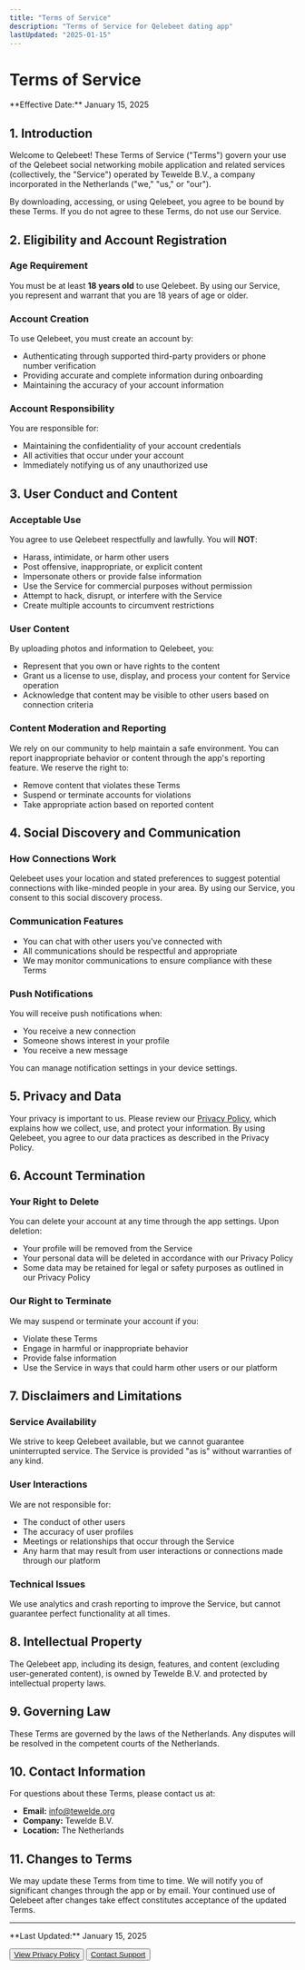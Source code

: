 ```yaml
---
title: "Terms of Service"
description: "Terms of Service for Qelebeet dating app"
lastUpdated: "2025-01-15"
---
```



# Terms of Service

<Alert>
  <AlertDescription>
    **Effective Date:** January 15, 2025
  </AlertDescription>
</Alert>

## 1. Introduction

Welcome to Qelebeet! These Terms of Service ("Terms") govern your use of the Qelebeet social networking mobile application and related services (collectively, the "Service") operated by Tewelde B.V., a company incorporated in the Netherlands ("we," "us," or "our").

By downloading, accessing, or using Qelebeet, you agree to be bound by these Terms. If you do not agree to these Terms, do not use our Service.

## 2. Eligibility and Account Registration

### Age Requirement
You must be at least **18 years old** to use Qelebeet. By using our Service, you represent and warrant that you are 18 years of age or older.

### Account Creation
To use Qelebeet, you must create an account by:
- Authenticating through supported third-party providers or phone number verification
- Providing accurate and complete information during onboarding
- Maintaining the accuracy of your account information

### Account Responsibility
You are responsible for:
- Maintaining the confidentiality of your account credentials
- All activities that occur under your account
- Immediately notifying us of any unauthorized use

## 3. User Conduct and Content

### Acceptable Use
You agree to use Qelebeet respectfully and lawfully. You will **NOT**:
- Harass, intimidate, or harm other users
- Post offensive, inappropriate, or explicit content
- Impersonate others or provide false information
- Use the Service for commercial purposes without permission
- Attempt to hack, disrupt, or interfere with the Service
- Create multiple accounts to circumvent restrictions

### User Content
By uploading photos and information to Qelebeet, you:
- Represent that you own or have rights to the content
- Grant us a license to use, display, and process your content for Service operation
- Acknowledge that content may be visible to other users based on connection criteria

### Content Moderation and Reporting
We rely on our community to help maintain a safe environment. You can report inappropriate behavior or content through the app's reporting feature. We reserve the right to:
- Remove content that violates these Terms
- Suspend or terminate accounts for violations
- Take appropriate action based on reported content

## 4. Social Discovery and Communication

### How Connections Work
Qelebeet uses your location and stated preferences to suggest potential connections with like-minded people in your area. By using our Service, you consent to this social discovery process.

### Communication Features
- You can chat with other users you've connected with
- All communications should be respectful and appropriate
- We may monitor communications to ensure compliance with these Terms

### Push Notifications
You will receive push notifications when:
- You receive a new connection
- Someone shows interest in your profile
- You receive a new message

You can manage notification settings in your device settings.

## 5. Privacy and Data

Your privacy is important to us. Please review our [Privacy Policy](/qelebeet/privacy-policy), which explains how we collect, use, and protect your information. By using Qelebeet, you agree to our data practices as described in the Privacy Policy.

## 6. Account Termination

### Your Right to Delete
You can delete your account at any time through the app settings. Upon deletion:
- Your profile will be removed from the Service
- Your personal data will be deleted in accordance with our Privacy Policy
- Some data may be retained for legal or safety purposes as outlined in our Privacy Policy

### Our Right to Terminate
We may suspend or terminate your account if you:
- Violate these Terms
- Engage in harmful or inappropriate behavior
- Provide false information
- Use the Service in ways that could harm other users or our platform

## 7. Disclaimers and Limitations

### Service Availability
We strive to keep Qelebeet available, but we cannot guarantee uninterrupted service. The Service is provided "as is" without warranties of any kind.

### User Interactions
We are not responsible for:
- The conduct of other users
- The accuracy of user profiles
- Meetings or relationships that occur through the Service
- Any harm that may result from user interactions or connections made through our platform

### Technical Issues
We use analytics and crash reporting to improve the Service, but cannot guarantee perfect functionality at all times.

## 8. Intellectual Property

The Qelebeet app, including its design, features, and content (excluding user-generated content), is owned by Tewelde B.V. and protected by intellectual property laws.

## 9. Governing Law

These Terms are governed by the laws of the Netherlands. Any disputes will be resolved in the competent courts of the Netherlands.

## 10. Contact Information

For questions about these Terms, please contact us at:
- **Email:** info@tewelde.org
- **Company:** Tewelde B.V.
- **Location:** The Netherlands

## 11. Changes to Terms

We may update these Terms from time to time. We will notify you of significant changes through the app or by email. Your continued use of Qelebeet after changes take effect constitutes acceptance of the updated Terms.

---

<div className="mt-8 p-4 bg-gray-50 rounded-lg">
  <p className="text-sm text-gray-600">
    **Last Updated:** January 15, 2025
  </p>
  <div className="mt-4 space-x-4">
    <Button variant="outline" size="sm">
      <a href="/privacy-policy">View Privacy Policy</a>
    </Button>
    <Button variant="outline" size="sm">
      <a href="mailto:support@qelebeet.com">Contact Support</a>
    </Button>
  </div>
</div>